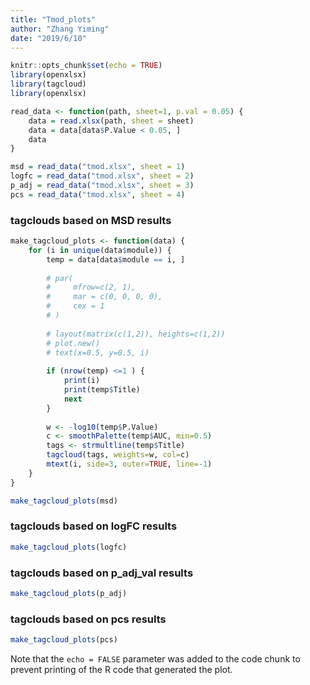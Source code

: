 ```yaml
---
title: "Tmod_plots"
author: "Zhang Yiming"
date: "2019/6/10"
---
```


```r
knitr::opts_chunk$set(echo = TRUE)
library(openxlsx)
library(tagcloud)
library(openxlsx)

```

```r

read_data <- function(path, sheet=1, p.val = 0.05) {
    data = read.xlsx(path, sheet = sheet)
    data = data[data$P.Value < 0.05, ]
    data
}

msd = read_data("tmod.xlsx", sheet = 1)
logfc = read_data("tmod.xlsx", sheet = 2)
p_adj = read_data("tmod.xlsx", sheet = 3)
pcs = read_data("tmod.xlsx", sheet = 4)
```


### tagclouds based on MSD results
```r
make_tagcloud_plots <- function(data) {
    for (i in unique(data$module)) {
        temp = data[data$module == i, ]
        
        # par(
        #     mfrow=c(2, 1),
        #     mar = c(0, 0, 0, 0),
        #     cex = 1
        # )
        
        # layout(matrix(c(1,2)), heights=c(1,2))
        # plot.new()
        # text(x=0.5, y=0.5, i)
        
        if (nrow(temp) <=1 ) {
            print(i)
            print(temp$Title)
            next
        }
        
        w <- -log10(temp$P.Value)
        c <- smoothPalette(temp$AUC, min=0.5)
        tags <- strmultline(temp$Title)
        tagcloud(tags, weights=w, col=c)
        mtext(i, side=3, outer=TRUE, line=-1) 
    }
}

make_tagcloud_plots(msd)
```

### tagclouds based on logFC results
```R
make_tagcloud_plots(logfc)
```


### tagclouds based on p_adj_val results
```R
make_tagcloud_plots(p_adj)
```


### tagclouds based on pcs results
```R
make_tagcloud_plots(pcs)
```

Note that the `echo = FALSE` parameter was added to the code chunk to prevent printing of the R code that generated the plot.
